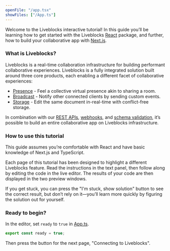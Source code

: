 ```yaml
---
openFile: "/app.tsx"
showFiles: ["/App.ts"]
---
```


Welcome to the Liveblocks interactive tutorial! In this guide you’ll be learning
how to get started with the Liveblocks [React](https://react.dev/) package, and
further, how to build your collaborative app with
[Next.js](https://nextjs.org/).

### What is Liveblocks?

Liveblocks is a real-time collaboration infrastructure for building performant
collaborative experiences. Liveblocks is a fully integrated solution built
around three core products, each enabling a different facet of collaborative
experiences:

- [Presence](/docs/products/presence) - Feel a collective virtual presence akin
  to sharing a room.
- [Broadcast](/docs/products/broadcast) - Notify other connected clients by
  sending custom events.
- [Storage](/docs/products/storage) - Edit the same document in-real-time with
  conflict-free storage.

In combination with our [REST APIs](/docs/api-reference/rest-api-endpoints),
[webhooks](/docs/platform/webhooks), and
[schema validation](/docs/platform/schema-validation), it’s possible to build an
entire collaborative app on Liveblocks infrastructure.

### How to use this tutorial

<Banner title="Prerequisites">

This guide assumes you’re comfortable with React and have basic knowledge of
Next.js and TypeScript.

</Banner>

Each page of this tutorial has been designed to highlight a different Liveblocks
feature. Read the instructions in the text panel, then follow along by editing
the code in the live editor. The results of your code are then displayed in the
two preview windows.

If you get stuck, you can press the "I'm stuck, show solution" button to see the
correct result, but don’t rely on it—you’ll learn more quickly by figuring the
solution out for yourself.

### Ready to begin?

In the editor, set `ready` to `true` in [App.ts](#/App.ts).

```ts modifyTutorialFile="/App.ts"
export const ready = true;
```

Then press the button for the next page, "Connecting to Liveblocks".

